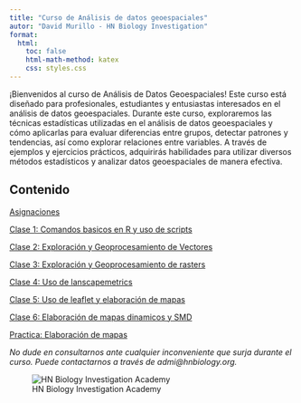 ---
title: "Curso de Análisis de datos geoespaciales"
autor: "David Murillo - HN Biology Investigation"
format:
  html:
    toc: false
    html-math-method: katex
    css: styles.css
---

¡Bienvenidos al curso de Análisis de Datos Geoespaciales! Este curso está diseñado para profesionales, estudiantes y entusiastas interesados en el análisis de datos geoespaciales. Durante este curso, exploraremos las técnicas estadísticas utilizadas en el análisis de datos geoespaciales y cómo aplicarlas para evaluar diferencias entre grupos, detectar patrones y tendencias, así como explorar relaciones entre variables. A través de ejemplos y ejercicios prácticos, adquirirás habilidades para utilizar diversos métodos estadísticos y analizar datos geoespaciales de manera efectiva. 

## Contenido


[Asignaciones](Asiganciones.html)

[Clase 1: Comandos basicos en R y uso de scripts](Clase1.html)

[Clase 2: Exploración y Geoprocesamiento de Vectores](Clase2.html)

[Clase 3: Exploración y Geoprocesamiento de rasters](Clase3.html)

[Clase 4: Uso de lanscapemetrics](Clase4.html)

[Clase 5: Uso de leaflet y elaboración de mapas](Clase5.html)

[Clase 6: Elaboración de mapas dinamicos y SMD](Clase6Parte1.html)

[Practica: Elaboración de mapas](Clase6.html)

*No dude en consultarnos ante cualquier inconveniente que surja durante el curso. Puede contactarnos a través de admi@hnbiology.org.*


![HN Biology Investigation Academy](HN Cursos publicidad/HN Biology Inv large.jpg)




